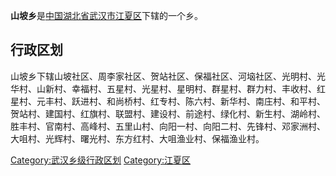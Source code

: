 {{中国乡级行政区
|行政区全称 = 山坡乡
|景观照片文件名 = 
|景观照片描述 = 
|汉语拼音 =
|其他语言 = 
|其他语言名称 = 
|位置图文件名 = 
|位置图描述 = 
|自定义图片=
|上级行政区 = [[湖北省|湖北省]][[武汉市|武汉市]][[江夏区|江夏区]]
|行政区类别 = 乡
|行政区划代码 = 
|行政区划 = 
|村委会 = 
|居委会 = 
|建置时间 = 
|领导职位 = 
|领导名称 = 
|政府驻地 = 
|毗邻 = 
|地理坐标 = 
|总面积 = 
|总人口 = 
|户籍人口 = 
|户籍人口年份 = 
|常住人口 = 
|常住人口年份 = 
|人口密度 = 
|GDP = 
|邮政编码 = 
|电话区号 = 
|官方网站 = 
|网站名称 = 
}}
'''山坡乡'''是[[中华人民共和国|中国]][[湖北省|湖北省]][[武汉市|武汉市]][[江夏区|江夏区]]下辖的一个乡。

== 行政区划 ==

山坡乡下辖山坡社区、周李家社区、贺站社区、保福社区、河垴社区、光明村、光华村、山新村、幸福村、五星村、光星村、星明村、群星村、群力村、丰收村、红星村、元丰村、跃进村、和尚桥村、红专村、陈六村、新华村、南庄村、和平村、贺站村、建国村、红旗村、联盟村、建设村、前途村、绿化村、新生村、湖岭村、胜丰村、官南村、高峰村、五里山村、向阳一村、向阳二村、先锋村、邓家洲村、大咀村、光辉村、曙光村、东方红村、大咀渔业村、保福渔业村。

{{湖北小作品}}
{{江夏区行政区划}}

[[Category:武汉乡级行政区划|Category:武汉乡级行政区划]]
[[Category:江夏区|Category:江夏区]]